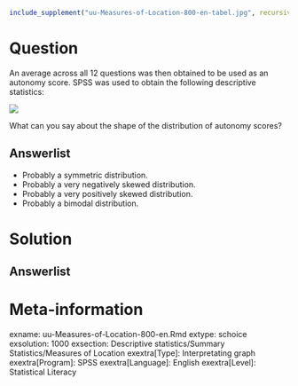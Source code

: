 ```{r, echo = FALSE, results = "hide"}
include_supplement("uu-Measures-of-Location-800-en-tabel.jpg", recursive = TRUE)
```



Question
========
  
An average across all 12 questions was then obtained to be used as an autonomy score. SPSS was used to obtain the following descriptive statistics: 

![](uu-Measures-of-Location-800-en-tabel.jpg)

What can you say about the shape of the distribution of autonomy scores?
  
Answerlist
----------
* Probably a symmetric distribution. 
* Probably a very negatively skewed distribution.
* Probably a very positively skewed distribution.
* Probably a bimodal distribution.


Solution
========
  


Answerlist
----------



Meta-information
================
exname: uu-Measures-of-Location-800-en.Rmd
extype: schoice
exsolution: 1000
exsection: Descriptive statistics/Summary Statistics/Measures of Location
exextra[Type]: Interpretating graph
exextra[Program]: SPSS
exextra[Language]: English
exextra[Level]: Statistical Literacy
